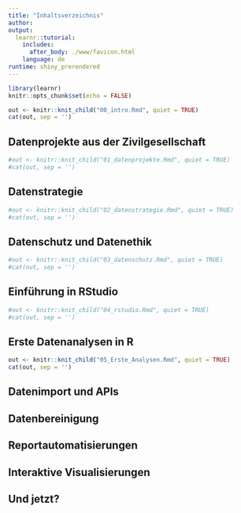 ```yaml
---
title: "Inhaltsverzeichnis"
author:
output: 
  learnr::tutorial:
    includes:
      after_body: ./www/favicon.html
    language: de
runtime: shiny_prerendered
---
```


```r
library(learnr)
knitr::opts_chunk$set(echo = FALSE)
```


```r
out <- knitr::knit_child("00_intro.Rmd", quiet = TRUE)
cat(out, sep = '')
```
## Datenprojekte aus der Zivilgesellschaft
```r
#out <- knitr::knit_child("01_datenprojekte.Rmd", quiet = TRUE)
#cat(out, sep = '')
```
## Datenstrategie
```r
#out <- knitr::knit_child("02_datenstrategie.Rmd", quiet = TRUE)
#cat(out, sep = '')
```

## Datenschutz und Datenethik
```r
#out <- knitr::knit_child("03_datenschutz.Rmd", quiet = TRUE)
#cat(out, sep = '')
```

## Einführung in RStudio
```r
#out <- knitr::knit_child("04_rstudio.Rmd", quiet = TRUE)
#cat(out, sep = '')
```

## Erste Datenanalysen in R
```r
out <- knitr::knit_child("05_Erste_Analysen.Rmd", quiet = TRUE)
cat(out, sep = '')
```

## Datenimport und APIs

## Datenbereinigung

## Reportautomatisierungen

## Interaktive Visualisierungen

## Und jetzt?
